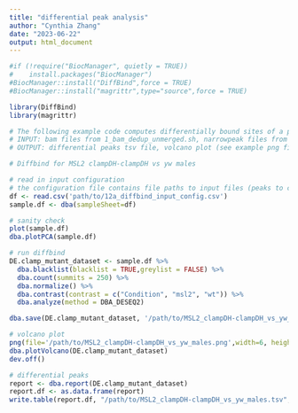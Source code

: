 ```yaml
---
title: "differential peak analysis"
author: "Cynthia Zhang"
date: "2023-06-22"
output: html_document
---
```


```r
#if (!require("BiocManager", quietly = TRUE))
#    install.packages("BiocManager")
#BiocManager::install("DiffBind",force = TRUE)
#BiocManager::install("magrittr",type="source",force = TRUE)
```


```r
library(DiffBind)
library(magrittr)
```


```r
# The following example code computes differentially bound sites of a pair of conditions
# INPUT: bam files from 1_bam_dedup_unmerged.sh, narrowpeak files from 4_macs2_call_peaks.sh
# OUTPUT: differential peaks tsv file, volcano plot (see example png file)

# Diffbind for MSL2 clampDH-clampDH vs yw males

# read in input configuration
# the configuration file contains file paths to input files (peaks to compare)
df <- read.csv('path/to/12a_diffbind_input_config.csv')
sample.df <- dba(sampleSheet=df)

# sanity check 
plot(sample.df)
dba.plotPCA(sample.df)

# run diffbind
DE.clamp_mutant_dataset <- sample.df %>% 
  dba.blacklist(blacklist = TRUE,greylist = FALSE) %>%
  dba.count(summits = 250) %>%
  dba.normalize() %>%
  dba.contrast(contrast = c("Condition", "msl2", "wt")) %>%
  dba.analyze(method = DBA_DESEQ2)

dba.save(DE.clamp_mutant_dataset, '/path/to/MSL2_clampDH-clampDH_vs_yw_males.dba')

# volcano plot
png(file='/path/to/MSL2_clampDH-clampDH_vs_yw_males.png',width=6, height=4, units='in', pointsize = 20, res=350)
dba.plotVolcano(DE.clamp_mutant_dataset)
dev.off()

# differential peaks
report <- dba.report(DE.clamp_mutant_dataset)
report.df <- as.data.frame(report)
write.table(report.df, "/path/to/MSL2_clampDH-clampDH_vs_yw_males.tsv", sep = "\t", quote = FALSE, row.names = FALSE)
```

